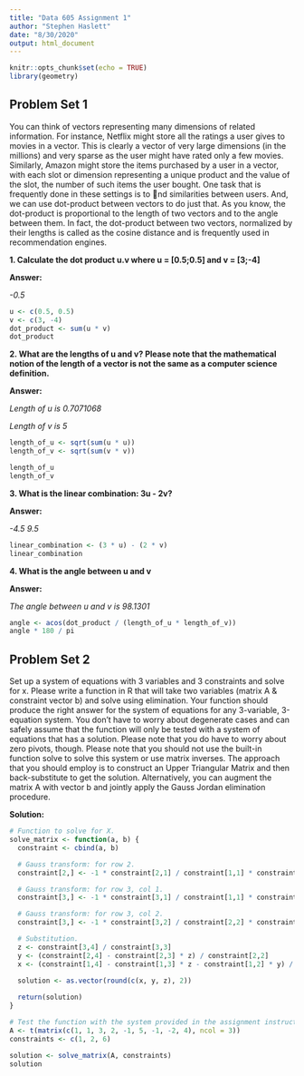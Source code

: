 ```yaml
---
title: "Data 605 Assignment 1"
author: "Stephen Haslett"
date: "8/30/2020"
output: html_document
---
```


```r
knitr::opts_chunk$set(echo = TRUE)
library(geometry)
```

## Problem Set 1

You can think of vectors representing many dimensions of related information. For
instance, Netflix might store all the ratings a user gives to movies in a vector. This is
clearly a vector of very large dimensions (in the millions) and very sparse as the user might
have rated only a few movies. Similarly, Amazon might store the items purchased by a user
in a vector, with each slot or dimension representing a unique product and the value of the
slot, the number of such items the user bought. One task that is frequently done in these
settings is to nd similarities between users. And, we can use dot-product between vectors
to do just that. As you know, the dot-product is proportional to the length of two vectors
and to the angle between them. In fact, the dot-product between two vectors, normalized
by their lengths is called as the cosine distance and is frequently used in recommendation
engines.

**1. Calculate the dot product u.v where u = [0.5;0.5] and v = [3;-4]**

**Answer:**

*-0.5*

```r
u <- c(0.5, 0.5)
v <- c(3, -4)
dot_product <- sum(u * v)
dot_product
```

**2. What are the lengths of u and v? Please note that the mathematical notion of the length of a vector is not the same as a computer science definition.**

**Answer:**

*Length of u is 0.7071068*

*Length of v is 5*

```r
length_of_u <- sqrt(sum(u * u))
length_of_v <- sqrt(sum(v * v))

length_of_u
length_of_v
```

**3. What is the linear combination: 3u - 2v?**

**Answer:**

*-4.5 9.5*

```r
linear_combination <- (3 * u) - (2 * v)
linear_combination
```

**4. What is the angle between u and v**

**Answer:**

*The angle between u and v is 98.1301*

```r
angle <- acos(dot_product / (length_of_u * length_of_v))
angle * 180 / pi
```


## Problem Set 2

Set up a system of equations with 3 variables and 3 constraints and solve for x. Please
write a function in R that will take two variables (matrix A & constraint vector b) and
solve using elimination. Your function should produce the right answer for the system of
equations for any 3-variable, 3-equation system. You don't have to worry about degenerate
cases and can safely assume that the function will only be tested with a system of equations
that has a solution. Please note that you do have to worry about zero pivots, though. Please
note that you should not use the built-in function solve to solve this system or use matrix
inverses. The approach that you should employ is to construct an Upper Triangular Matrix
and then back-substitute to get the solution. Alternatively, you can augment the matrix
A with vector b and jointly apply the Gauss Jordan elimination procedure.

**Solution:**

```r
# Function to solve for X.
solve_matrix <- function(a, b) {
  constraint <- cbind(a, b)

  # Gauss transform: for row 2.
  constraint[2,] <- -1 * constraint[2,1] / constraint[1,1] * constraint[1,] + constraint[2,]

  # Gauss transform: for row 3, col 1.
  constraint[3,] <- -1 * constraint[3,1] / constraint[1,1] * constraint[1,] + constraint[3,]

  # Gauss transform: for row 3, col 2.
  constraint[3,] <- -1 * constraint[3,2] / constraint[2,2] * constraint[2,] + constraint[3,]

  # Substitution.
  z <- constraint[3,4] / constraint[3,3]
  y <- (constraint[2,4] - constraint[2,3] * z) / constraint[2,2]
  x <- (constraint[1,4] - constraint[1,3] * z - constraint[1,2] * y) / constraint[1,1]

  solution <- as.vector(round(c(x, y, z), 2))
  
  return(solution)
}

# Test the function with the system provided in the assignment instructions. 
A <- t(matrix(c(1, 1, 3, 2, -1, 5, -1, -2, 4), ncol = 3))
constraints <- c(1, 2, 6)

solution <- solve_matrix(A, constraints)
solution
```


